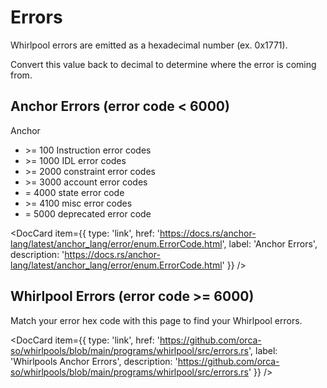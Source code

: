 
# Errors
Whirlpool errors are emitted as a hexadecimal number (ex. 0x1771).

Convert this value back to decimal to determine where the error is coming from.

## Anchor Errors (error code < 6000)

Anchor 
- \>= 100 Instruction error codes
- \>= 1000 IDL error codes
- \>= 2000 constraint error codes
- \>= 3000 account error codes
- = 4000 state error code
- \>= 4100 misc error codes
- = 5000 deprecated error code

<DocCard item={{
  type: 'link',
  href: 'https://docs.rs/anchor-lang/latest/anchor_lang/error/enum.ErrorCode.html',
  label: 'Anchor Errors',
  description: 'https://docs.rs/anchor-lang/latest/anchor_lang/error/enum.ErrorCode.html'
}} />

## Whirlpool Errors (error code >= 6000)
Match your error hex code with this page to find your Whirlpool errors.

<DocCard item={{
  type: 'link',
  href: 'https://github.com/orca-so/whirlpools/blob/main/programs/whirlpool/src/errors.rs',
  label: 'Whirlpools Anchor Errors',
  description: 'https://github.com/orca-so/whirlpools/blob/main/programs/whirlpool/src/errors.rs'
}} />